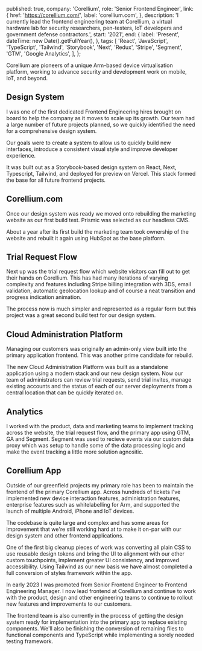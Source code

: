 
  published: true,
  company: 'Corellium',
  role: 'Senior Frontend Engineer',
  link: {
    href: 'https://corellium.com/',
    label: 'corellium.com',
  },
  description:
    'I currently lead the frontend engineering team at Corellium, a virtual hardware lab for security researchers, pen-testers, IoT developers and government defense contractors.',
  start: '2021',
  end: {
    label: 'Present',
    dateTime: new Date().getFullYear(),
  },
  tags: [
    'React',
    'JavaScript',
    'TypeScript',
    'Tailwind',
    'Storybook',
    'Next',
    'Redux',
    'Stripe',
    'Segment',
    'GTM',
    'Google Analytics',
  ],
};


Corellium are pioneers of a unique Arm-based device virtualisation platform, working to advance security and development work on mobile, IoT, and beyond.

## Design System

I was one of the first dedicated Frontend Engineering hires brought on board to help the company as it moves to scale up its growth. Our team had a large number of future projects planned, so we quickly identified the need for a comprehensive design system.

Our goals were to create a system to allow us to quickly build new interfaces, introduce a consistent visual style and improve developer experience.

It was built out as a Storybook-based design system on React, Next, Typescript, Tailwind, and deployed for preview on Vercel. This stack formed the base for all future frontend projects.

## Corellium.com

Once our design system was ready we moved onto rebuilding the marketing website as our first build test. Prismic was selected as our headless CMS.

About a year after its first build the marketing team took ownership of the website and rebuilt it again using HubSpot as the base platform.

## Trial Request Flow

Next up was the trial request flow which website visitors can fill out to get their hands on Corellium. This has had many iterations of varying complexity and features including Stripe billing integration with 3DS, email validation, automatic geolocation lookup and of course a neat transition and progress indication animation.

The process now is much simpler and represented as a regular form but this project was a great second build test for our design system.

## Cloud Administration Platform

Managing our customers was originally an admin-only view built into the primary application frontend. This was another prime candidate for rebuild.

The new Cloud Administration Platform was built as a standalone application using a modern stack and our new design system. Now our team of administrators can review trial requests, send trial invites, manage existing accounts and the status of each of our server deployments from a central location that can be quickly iterated on.

## Analytics

I worked with the product, data and marketing teams to implement tracking across the website, the trial request flow, and the primary app using GTM, GA and Segment. Segment was used to recieve events via our custom data proxy which was setup to handle some of the data processing logic and make the event tracking a little more solution agnositic.

## Corellium App

Outside of our greenfield projects my primary role has been to maintain the frontend of the primary Corellium app. Across hundreds of tickets I've implemented new device interaction features, administration features, enterprise features such as whitelabelling for Arm, and supported the launch of multiple Android, iPhone and IoT devices.

The codebase is quite large and complex and has some areas for improvement that we're still working hard at to make it on-par with our design system and other frontend applications.

One of the first big cleanup pieces of work was converting all plain CSS to use reusable design tokens and bring the UI to alignment with our other custom touchpoints, implement greater UI consistency, and improved accessibility. Using Tailwind as our new basis we have almost completed a full conversion of styles framework within the app.

In early 2023 I was promoted from Senior Frontend Engineer to Frontend Engineering Manager. I now lead frontend at Corellium and continue to work with the product, design and other engineering teams to continue to rollout new features and improvements to our customers.

The frontend team is also currently in the process of getting the design system ready for implementation into the primary app to replace existing components. We'll also be finishing the conversion of remaining files to functional components and TypeScript while implementing a sorely needed testing framework.
